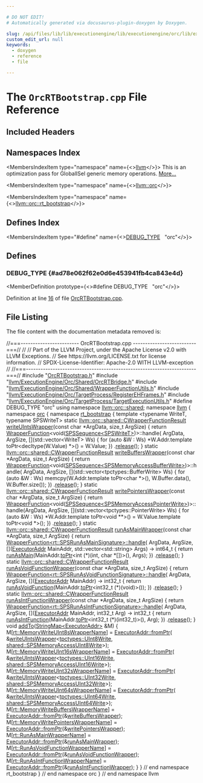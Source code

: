 ```yaml
---

# DO NOT EDIT!
# Automatically generated via docusaurus-plugin-doxygen by Doxygen.

slug: /api/files/lib/lib/executionengine/lib/executionengine/orc/lib/executionengine/orc/targetprocess/orcrtbootstrap-cpp
custom_edit_url: null
keywords:
  - doxygen
  - reference
  - file

---
```





# The `OrcRTBootstrap.cpp` File Reference

<DoxygenPage pluginConfig={pluginConfig}>



## Included Headers

<IncludesList>
<IncludesListItem
  filePath="OrcRTBootstrap.h"
  permalink="/docs/api/files/lib/lib/executionengine/lib/executionengine/orc/lib/executionengine/orc/targetprocess/orcrtbootstrap-h"
  isLocal="true" />
<IncludesListItem
  filePath="llvm/ExecutionEngine/Orc/Shared/OrcRTBridge.h"
  permalink="/docs/api/files/include/include/llvm/include/llvm/executionengine/include/llvm/executionengine/orc/include/llvm/executionengine/orc/shared/orcrtbridge-h"
  isLocal="true" />
<IncludesListItem
  filePath="llvm/ExecutionEngine/Orc/Shared/WrapperFunctionUtils.h"
  permalink="/docs/api/files/include/include/llvm/include/llvm/executionengine/include/llvm/executionengine/orc/include/llvm/executionengine/orc/shared/wrapperfunctionutils-h"
  isLocal="true" />
<IncludesListItem
  filePath="llvm/ExecutionEngine/Orc/TargetProcess/RegisterEHFrames.h"
  permalink="/docs/api/files/include/include/llvm/include/llvm/executionengine/include/llvm/executionengine/orc/include/llvm/executionengine/orc/targetprocess/registerehframes-h"
  isLocal="true" />
<IncludesListItem
  filePath="llvm/ExecutionEngine/Orc/TargetProcess/TargetExecutionUtils.h"
  permalink="/docs/api/files/include/include/llvm/include/llvm/executionengine/include/llvm/executionengine/orc/include/llvm/executionengine/orc/targetprocess/targetexecutionutils-h"
  isLocal="true" />
</IncludesList>

## Namespaces Index

<MembersIndex>

<MembersIndexItem
  type="namespace"
  name={<><a href="/docs/api/namespaces/llvm">llvm</a></>}>
This is an optimization pass for GlobalISel generic memory operations. <a href="/docs/api/namespaces/llvm/#details">More...</a>
</MembersIndexItem>

<MembersIndexItem
  type="namespace"
  name={<><a href="/docs/api/namespaces/llvm/orc">llvm::orc</a></>}>
</MembersIndexItem>

<MembersIndexItem
  type="namespace"
  name={<><a href="/docs/api/namespaces/llvm/orc/rt-bootstrap">llvm::orc::rt_bootstrap</a></>}>
</MembersIndexItem>

</MembersIndex>

## Defines Index

<MembersIndex>

<MembersIndexItem
  type="#define"
  name={<><a href="#ad78e062f62e0d6e453941fb4ca843e4d">DEBUG&#95;TYPE</a>&nbsp;&nbsp;&nbsp;&quot;orc&quot;</>}>
</MembersIndexItem>

</MembersIndex>


<SectionDefinition>

## Defines

### DEBUG&#95;TYPE {#ad78e062f62e0d6e453941fb4ca843e4d}

<MemberDefinition
  prototype={<>#define DEBUG&#95;TYPE&nbsp;&nbsp;&nbsp;&quot;orc&quot;</>}>

Definition at line <a href="#l00016">16</a> of file <a href="/docs/api/files/lib/lib/executionengine/lib/executionengine/orc/lib/executionengine/orc/targetprocess/orcrtbootstrap-cpp">OrcRTBootstrap.cpp</a>.
</MemberDefinition>

</SectionDefinition>

## File Listing

The file content with the documentation metadata removed is:

<ProgramListing>

<Link id="l00001" /><CodeLine lineNumber="1"><span class="doxyHighlightComment">//===------------------------ OrcRTBootstrap.cpp --------------------------===//</span></CodeLine>
<Link id="l00002" /><CodeLine lineNumber="2"><span class="doxyHighlightComment">//</span></CodeLine>
<Link id="l00003" /><CodeLine lineNumber="3"><span class="doxyHighlightComment">// Part of the LLVM Project, under the Apache License v2.0 with LLVM Exceptions.</span></CodeLine>
<Link id="l00004" /><CodeLine lineNumber="4"><span class="doxyHighlightComment">// See https://llvm.org/LICENSE.txt for license information.</span></CodeLine>
<Link id="l00005" /><CodeLine lineNumber="5"><span class="doxyHighlightComment">// SPDX-License-Identifier: Apache-2.0 WITH LLVM-exception</span></CodeLine>
<Link id="l00006" /><CodeLine lineNumber="6"><span class="doxyHighlightComment">//</span></CodeLine>
<Link id="l00007" /><CodeLine lineNumber="7"><span class="doxyHighlightComment">//===----------------------------------------------------------------------===//</span></CodeLine>
<Link id="l00008" /><CodeLine lineNumber="8"></CodeLine>
<Link id="l00009" /><CodeLine lineNumber="9"><span class="doxyHighlightPreprocessor">#include &quot;<a href="/docs/api/files/lib/lib/executionengine/lib/executionengine/orc/lib/executionengine/orc/targetprocess/orcrtbootstrap-h">OrcRTBootstrap.h</a>&quot;</span></CodeLine>
<Link id="l00010" /><CodeLine lineNumber="10"></CodeLine>
<Link id="l00011" /><CodeLine lineNumber="11"><span class="doxyHighlightPreprocessor">#include &quot;<a href="/docs/api/files/include/include/llvm/include/llvm/executionengine/include/llvm/executionengine/orc/include/llvm/executionengine/orc/shared/orcrtbridge-h">llvm/ExecutionEngine/Orc/Shared/OrcRTBridge.h</a>&quot;</span></CodeLine>
<Link id="l00012" /><CodeLine lineNumber="12"><span class="doxyHighlightPreprocessor">#include &quot;<a href="/docs/api/files/include/include/llvm/include/llvm/executionengine/include/llvm/executionengine/orc/include/llvm/executionengine/orc/shared/wrapperfunctionutils-h">llvm/ExecutionEngine/Orc/Shared/WrapperFunctionUtils.h</a>&quot;</span></CodeLine>
<Link id="l00013" /><CodeLine lineNumber="13"><span class="doxyHighlightPreprocessor">#include &quot;<a href="/docs/api/files/include/include/llvm/include/llvm/executionengine/include/llvm/executionengine/orc/include/llvm/executionengine/orc/targetprocess/registerehframes-h">llvm/ExecutionEngine/Orc/TargetProcess/RegisterEHFrames.h</a>&quot;</span></CodeLine>
<Link id="l00014" /><CodeLine lineNumber="14"><span class="doxyHighlightPreprocessor">#include &quot;<a href="/docs/api/files/include/include/llvm/include/llvm/executionengine/include/llvm/executionengine/orc/include/llvm/executionengine/orc/targetprocess/targetexecutionutils-h">llvm/ExecutionEngine/Orc/TargetProcess/TargetExecutionUtils.h</a>&quot;</span></CodeLine>
<Link id="l00015" /><CodeLine lineNumber="15"></CodeLine>
<Link id="l00016" /><CodeLine lineNumber="16" lineLink="#ad78e062f62e0d6e453941fb4ca843e4d"><span class="doxyHighlightPreprocessor">#define DEBUG&#95;TYPE &quot;orc&quot;</span></CodeLine>
<Link id="l00017" /><CodeLine lineNumber="17"></CodeLine>
<Link id="l00018" /><CodeLine lineNumber="18"><span class="doxyHighlightKeyword">using namespace </span><span class="doxyHighlight"><a href="/docs/api/namespaces/llvm/orc/shared">llvm::orc::shared</a>;</span></CodeLine>
<Link id="l00019" /><CodeLine lineNumber="19"></CodeLine>
<Link id="l00020" /><CodeLine lineNumber="20"><span class="doxyHighlightKeyword">namespace </span><span class="doxyHighlight"><a href="/docs/api/namespaces/llvm">llvm</a> &#123;</span></CodeLine>
<Link id="l00021" /><CodeLine lineNumber="21"><span class="doxyHighlightKeyword">namespace </span><span class="doxyHighlight"><a href="/docs/api/namespaces/llvm/orc">orc</a> &#123;</span></CodeLine>
<Link id="l00022" /><CodeLine lineNumber="22"><span class="doxyHighlightKeyword">namespace </span><span class="doxyHighlight"><a href="/docs/api/namespaces/llvm/orc/rt-bootstrap">rt&#95;bootstrap</a> &#123;</span></CodeLine>
<Link id="l00023" /><CodeLine lineNumber="23"></CodeLine>
<Link id="l00024" /><CodeLine lineNumber="24"><span class="doxyHighlightKeyword">template</span><span class="doxyHighlight"> &lt;</span><span class="doxyHighlightKeyword">typename</span><span class="doxyHighlight"> WriteT, </span><span class="doxyHighlightKeyword">typename</span><span class="doxyHighlight"> SPSWriteT&gt;</span></CodeLine>
<Link id="l00025" /><CodeLine lineNumber="25"><span class="doxyHighlightKeyword">static</span><span class="doxyHighlight"> <a href="/docs/api/structs/llvm/orc/shared/cwrapperfunctionresult">llvm::orc::shared::CWrapperFunctionResult</a></span></CodeLine>
<Link id="l00026" /><CodeLine lineNumber="26" lineLink="/docs/api/namespaces/llvm/orc/rt-bootstrap/#a153dc6823a589d531a84ffb878ef97c3"><span class="doxyHighlight"><a href="/docs/api/namespaces/llvm/orc/rt-bootstrap/#a153dc6823a589d531a84ffb878ef97c3">writeUIntsWrapper</a>(</span><span class="doxyHighlightKeyword">const</span><span class="doxyHighlight"> </span><span class="doxyHighlightKeywordType">char</span><span class="doxyHighlight"> &#42;ArgData, </span><span class="doxyHighlightKeywordType">size&#95;t</span><span class="doxyHighlight"> ArgSize) &#123;</span></CodeLine>
<Link id="l00027" /><CodeLine lineNumber="27"><span class="doxyHighlight">  </span><span class="doxyHighlightKeywordFlow">return</span><span class="doxyHighlight"> <a href="/docs/api/classes/llvm/orc/shared/wrapperfunction">WrapperFunction</a>&lt;void(<a href="/docs/api/classes/llvm/orc/shared/spssequence">SPSSequence&lt;SPSWriteT&gt;</a>)&gt;::handle(</span></CodeLine>
<Link id="l00028" /><CodeLine lineNumber="28"><span class="doxyHighlight">             ArgData, ArgSize,</span></CodeLine>
<Link id="l00029" /><CodeLine lineNumber="29"><span class="doxyHighlight">             &#91;&#93;(std::vector&lt;WriteT&gt; Ws) &#123;</span></CodeLine>
<Link id="l00030" /><CodeLine lineNumber="30"><span class="doxyHighlight">               </span><span class="doxyHighlightKeywordFlow">for</span><span class="doxyHighlight"> (</span><span class="doxyHighlightKeyword">auto</span><span class="doxyHighlight"> &amp;W : Ws)</span></CodeLine>
<Link id="l00031" /><CodeLine lineNumber="31"><span class="doxyHighlight">                 &#42;W.Addr.template toPtr&lt;</span><span class="doxyHighlightKeyword">decltype</span><span class="doxyHighlight">(W.Value) &#42;&gt;() = W.Value;</span></CodeLine>
<Link id="l00032" /><CodeLine lineNumber="32"><span class="doxyHighlight">             &#125;)</span></CodeLine>
<Link id="l00033" /><CodeLine lineNumber="33"><span class="doxyHighlight">      .<a href="/docs/api/namespaces/llvm/#a650dea4533083a886cec9f16d80356d9a123fead50246387983ee340507115ef4">release</a>();</span></CodeLine>
<Link id="l00034" /><CodeLine lineNumber="34"><span class="doxyHighlight">&#125;</span></CodeLine>
<Link id="l00035" /><CodeLine lineNumber="35"></CodeLine>
<Link id="l00036" /><CodeLine lineNumber="36"><span class="doxyHighlightKeyword">static</span><span class="doxyHighlight"> <a href="/docs/api/structs/llvm/orc/shared/cwrapperfunctionresult">llvm::orc::shared::CWrapperFunctionResult</a></span></CodeLine>
<Link id="l00037" /><CodeLine lineNumber="37" lineLink="/docs/api/namespaces/llvm/orc/rt-bootstrap/#abf97028eb83da976471ddd35151826e2"><span class="doxyHighlight"><a href="/docs/api/namespaces/llvm/orc/rt-bootstrap/#abf97028eb83da976471ddd35151826e2">writeBuffersWrapper</a>(</span><span class="doxyHighlightKeyword">const</span><span class="doxyHighlight"> </span><span class="doxyHighlightKeywordType">char</span><span class="doxyHighlight"> &#42;ArgData, </span><span class="doxyHighlightKeywordType">size&#95;t</span><span class="doxyHighlight"> ArgSize) &#123;</span></CodeLine>
<Link id="l00038" /><CodeLine lineNumber="38"><span class="doxyHighlight">  </span><span class="doxyHighlightKeywordFlow">return</span><span class="doxyHighlight"> <a href="/docs/api/classes/llvm/orc/shared/wrapperfunction">WrapperFunction</a>&lt;void(<a href="/docs/api/classes/llvm/orc/shared/spssequence">SPSSequence&lt;SPSMemoryAccessBufferWrite&gt;</a>)&gt;::handle(</span></CodeLine>
<Link id="l00039" /><CodeLine lineNumber="39"><span class="doxyHighlight">             ArgData, ArgSize,</span></CodeLine>
<Link id="l00040" /><CodeLine lineNumber="40"><span class="doxyHighlight">             &#91;&#93;(std::vector&lt;tpctypes::BufferWrite&gt; Ws) &#123;</span></CodeLine>
<Link id="l00041" /><CodeLine lineNumber="41"><span class="doxyHighlight">               </span><span class="doxyHighlightKeywordFlow">for</span><span class="doxyHighlight"> (</span><span class="doxyHighlightKeyword">auto</span><span class="doxyHighlight"> &amp;W : Ws)</span></CodeLine>
<Link id="l00042" /><CodeLine lineNumber="42"><span class="doxyHighlight">                 memcpy(W.Addr.template toPtr&lt;char &#42;&gt;(), W.Buffer.data(),</span></CodeLine>
<Link id="l00043" /><CodeLine lineNumber="43"><span class="doxyHighlight">                        W.Buffer.size());</span></CodeLine>
<Link id="l00044" /><CodeLine lineNumber="44"><span class="doxyHighlight">             &#125;)</span></CodeLine>
<Link id="l00045" /><CodeLine lineNumber="45"><span class="doxyHighlight">      .<a href="/docs/api/namespaces/llvm/#a650dea4533083a886cec9f16d80356d9a123fead50246387983ee340507115ef4">release</a>();</span></CodeLine>
<Link id="l00046" /><CodeLine lineNumber="46"><span class="doxyHighlight">&#125;</span></CodeLine>
<Link id="l00047" /><CodeLine lineNumber="47"></CodeLine>
<Link id="l00048" /><CodeLine lineNumber="48"><span class="doxyHighlightKeyword">static</span><span class="doxyHighlight"> <a href="/docs/api/structs/llvm/orc/shared/cwrapperfunctionresult">llvm::orc::shared::CWrapperFunctionResult</a></span></CodeLine>
<Link id="l00049" /><CodeLine lineNumber="49" lineLink="/docs/api/namespaces/llvm/orc/rt-bootstrap/#a86ef3091ab5b291b2d0da5a82c1375a4"><span class="doxyHighlight"><a href="/docs/api/namespaces/llvm/orc/rt-bootstrap/#a86ef3091ab5b291b2d0da5a82c1375a4">writePointersWrapper</a>(</span><span class="doxyHighlightKeyword">const</span><span class="doxyHighlight"> </span><span class="doxyHighlightKeywordType">char</span><span class="doxyHighlight"> &#42;ArgData, </span><span class="doxyHighlightKeywordType">size&#95;t</span><span class="doxyHighlight"> ArgSize) &#123;</span></CodeLine>
<Link id="l00050" /><CodeLine lineNumber="50"><span class="doxyHighlight">  </span><span class="doxyHighlightKeywordFlow">return</span><span class="doxyHighlight"> <a href="/docs/api/classes/llvm/orc/shared/wrapperfunction">WrapperFunction</a>&lt;void(<a href="/docs/api/classes/llvm/orc/shared/spssequence">SPSSequence&lt;SPSMemoryAccessPointerWrite&gt;</a>)&gt;::</span></CodeLine>
<Link id="l00051" /><CodeLine lineNumber="51"><span class="doxyHighlight">      handle(ArgData, ArgSize,</span></CodeLine>
<Link id="l00052" /><CodeLine lineNumber="52"><span class="doxyHighlight">             &#91;&#93;(std::vector&lt;tpctypes::PointerWrite&gt; Ws) &#123;</span></CodeLine>
<Link id="l00053" /><CodeLine lineNumber="53"><span class="doxyHighlight">               </span><span class="doxyHighlightKeywordFlow">for</span><span class="doxyHighlight"> (</span><span class="doxyHighlightKeyword">auto</span><span class="doxyHighlight"> &amp;W : Ws)</span></CodeLine>
<Link id="l00054" /><CodeLine lineNumber="54"><span class="doxyHighlight">                 &#42;W.Addr.template toPtr&lt;void &#42;&#42;&gt;() =</span></CodeLine>
<Link id="l00055" /><CodeLine lineNumber="55"><span class="doxyHighlight">                     W.Value.template toPtr&lt;void &#42;&gt;();</span></CodeLine>
<Link id="l00056" /><CodeLine lineNumber="56"><span class="doxyHighlight">             &#125;)</span></CodeLine>
<Link id="l00057" /><CodeLine lineNumber="57"><span class="doxyHighlight">          .<a href="/docs/api/namespaces/llvm/#a650dea4533083a886cec9f16d80356d9a123fead50246387983ee340507115ef4">release</a>();</span></CodeLine>
<Link id="l00058" /><CodeLine lineNumber="58"><span class="doxyHighlight">&#125;</span></CodeLine>
<Link id="l00059" /><CodeLine lineNumber="59"></CodeLine>
<Link id="l00060" /><CodeLine lineNumber="60"><span class="doxyHighlightKeyword">static</span><span class="doxyHighlight"> <a href="/docs/api/structs/llvm/orc/shared/cwrapperfunctionresult">llvm::orc::shared::CWrapperFunctionResult</a></span></CodeLine>
<Link id="l00061" /><CodeLine lineNumber="61" lineLink="/docs/api/namespaces/llvm/orc/rt-bootstrap/#aa426d973cb19ceb73313af9043a0f3f7"><span class="doxyHighlight"><a href="/docs/api/namespaces/llvm/orc/rt-bootstrap/#aa426d973cb19ceb73313af9043a0f3f7">runAsMainWrapper</a>(</span><span class="doxyHighlightKeyword">const</span><span class="doxyHighlight"> </span><span class="doxyHighlightKeywordType">char</span><span class="doxyHighlight"> &#42;ArgData, </span><span class="doxyHighlightKeywordType">size&#95;t</span><span class="doxyHighlight"> ArgSize) &#123;</span></CodeLine>
<Link id="l00062" /><CodeLine lineNumber="62"><span class="doxyHighlight">  </span><span class="doxyHighlightKeywordFlow">return</span><span class="doxyHighlight"> <a href="/docs/api/classes/llvm/orc/shared/wrapperfunction">WrapperFunction&lt;rt::SPSRunAsMainSignature&gt;::handle</a>(</span></CodeLine>
<Link id="l00063" /><CodeLine lineNumber="63"><span class="doxyHighlight">             ArgData, ArgSize,</span></CodeLine>
<Link id="l00064" /><CodeLine lineNumber="64"><span class="doxyHighlight">             &#91;&#93;(<a href="/docs/api/classes/llvm/orc/executoraddr">ExecutorAddr</a> MainAddr,</span></CodeLine>
<Link id="l00065" /><CodeLine lineNumber="65"><span class="doxyHighlight">                std::vector&lt;std::string&gt; Args) -&gt; int64&#95;t &#123;</span></CodeLine>
<Link id="l00066" /><CodeLine lineNumber="66"><span class="doxyHighlight">               </span><span class="doxyHighlightKeywordFlow">return</span><span class="doxyHighlight"> <a href="/docs/api/namespaces/llvm/orc/#ae96b02ba0679637389c230e9536a40fc">runAsMain</a>(MainAddr.<a href="/docs/api/classes/llvm/orc/executoraddr/#af5df5d5fa49d180d3ca3de567f60de79">toPtr</a>&lt;int (&#42;)(</span><span class="doxyHighlightKeywordType">int</span><span class="doxyHighlight">, </span><span class="doxyHighlightKeywordType">char</span><span class="doxyHighlight"> &#42;&#91;&#93;)&gt;(), Args);</span></CodeLine>
<Link id="l00067" /><CodeLine lineNumber="67"><span class="doxyHighlight">             &#125;)</span></CodeLine>
<Link id="l00068" /><CodeLine lineNumber="68"><span class="doxyHighlight">      .<a href="/docs/api/namespaces/llvm/#a650dea4533083a886cec9f16d80356d9a123fead50246387983ee340507115ef4">release</a>();</span></CodeLine>
<Link id="l00069" /><CodeLine lineNumber="69"><span class="doxyHighlight">&#125;</span></CodeLine>
<Link id="l00070" /><CodeLine lineNumber="70"></CodeLine>
<Link id="l00071" /><CodeLine lineNumber="71"><span class="doxyHighlightKeyword">static</span><span class="doxyHighlight"> <a href="/docs/api/structs/llvm/orc/shared/cwrapperfunctionresult">llvm::orc::shared::CWrapperFunctionResult</a></span></CodeLine>
<Link id="l00072" /><CodeLine lineNumber="72" lineLink="/docs/api/namespaces/llvm/orc/rt-bootstrap/#a3fd747bb0dc9d8e1ad63288b1b6a604b"><span class="doxyHighlight"><a href="/docs/api/namespaces/llvm/orc/rt-bootstrap/#a3fd747bb0dc9d8e1ad63288b1b6a604b">runAsVoidFunctionWrapper</a>(</span><span class="doxyHighlightKeyword">const</span><span class="doxyHighlight"> </span><span class="doxyHighlightKeywordType">char</span><span class="doxyHighlight"> &#42;ArgData, </span><span class="doxyHighlightKeywordType">size&#95;t</span><span class="doxyHighlight"> ArgSize) &#123;</span></CodeLine>
<Link id="l00073" /><CodeLine lineNumber="73"><span class="doxyHighlight">  </span><span class="doxyHighlightKeywordFlow">return</span><span class="doxyHighlight"> <a href="/docs/api/classes/llvm/orc/shared/wrapperfunction">WrapperFunction&lt;rt::SPSRunAsVoidFunctionSignature&gt;::handle</a>(</span></CodeLine>
<Link id="l00074" /><CodeLine lineNumber="74"><span class="doxyHighlight">             ArgData, ArgSize,</span></CodeLine>
<Link id="l00075" /><CodeLine lineNumber="75"><span class="doxyHighlight">             &#91;&#93;(<a href="/docs/api/classes/llvm/orc/executoraddr">ExecutorAddr</a> MainAddr) -&gt; int32&#95;t &#123;</span></CodeLine>
<Link id="l00076" /><CodeLine lineNumber="76"><span class="doxyHighlight">               </span><span class="doxyHighlightKeywordFlow">return</span><span class="doxyHighlight"> <a href="/docs/api/namespaces/llvm/orc/#a3967432b472134605de76e49e274064b">runAsVoidFunction</a>(MainAddr.<a href="/docs/api/classes/llvm/orc/executoraddr/#af5df5d5fa49d180d3ca3de567f60de79">toPtr</a>&lt;int32&#95;t (&#42;)(</span><span class="doxyHighlightKeywordType">void</span><span class="doxyHighlight">)&gt;());</span></CodeLine>
<Link id="l00077" /><CodeLine lineNumber="77"><span class="doxyHighlight">             &#125;)</span></CodeLine>
<Link id="l00078" /><CodeLine lineNumber="78"><span class="doxyHighlight">      .<a href="/docs/api/namespaces/llvm/#a650dea4533083a886cec9f16d80356d9a123fead50246387983ee340507115ef4">release</a>();</span></CodeLine>
<Link id="l00079" /><CodeLine lineNumber="79"><span class="doxyHighlight">&#125;</span></CodeLine>
<Link id="l00080" /><CodeLine lineNumber="80"></CodeLine>
<Link id="l00081" /><CodeLine lineNumber="81"><span class="doxyHighlightKeyword">static</span><span class="doxyHighlight"> <a href="/docs/api/structs/llvm/orc/shared/cwrapperfunctionresult">llvm::orc::shared::CWrapperFunctionResult</a></span></CodeLine>
<Link id="l00082" /><CodeLine lineNumber="82" lineLink="/docs/api/namespaces/llvm/orc/rt-bootstrap/#afd6eab68573896815e1b7e3fbb7554d0"><span class="doxyHighlight"><a href="/docs/api/namespaces/llvm/orc/rt-bootstrap/#afd6eab68573896815e1b7e3fbb7554d0">runAsIntFunctionWrapper</a>(</span><span class="doxyHighlightKeyword">const</span><span class="doxyHighlight"> </span><span class="doxyHighlightKeywordType">char</span><span class="doxyHighlight"> &#42;ArgData, </span><span class="doxyHighlightKeywordType">size&#95;t</span><span class="doxyHighlight"> ArgSize) &#123;</span></CodeLine>
<Link id="l00083" /><CodeLine lineNumber="83"><span class="doxyHighlight">  </span><span class="doxyHighlightKeywordFlow">return</span><span class="doxyHighlight"> <a href="/docs/api/classes/llvm/orc/shared/wrapperfunction">WrapperFunction&lt;rt::SPSRunAsIntFunctionSignature&gt;::handle</a>(</span></CodeLine>
<Link id="l00084" /><CodeLine lineNumber="84"><span class="doxyHighlight">             ArgData, ArgSize,</span></CodeLine>
<Link id="l00085" /><CodeLine lineNumber="85"><span class="doxyHighlight">             &#91;&#93;(<a href="/docs/api/classes/llvm/orc/executoraddr">ExecutorAddr</a> MainAddr, int32&#95;t Arg) -&gt; int32&#95;t &#123;</span></CodeLine>
<Link id="l00086" /><CodeLine lineNumber="86"><span class="doxyHighlight">               </span><span class="doxyHighlightKeywordFlow">return</span><span class="doxyHighlight"> <a href="/docs/api/namespaces/llvm/orc/#a4b98a575435b7792989794e2e617461d">runAsIntFunction</a>(MainAddr.<a href="/docs/api/classes/llvm/orc/executoraddr/#af5df5d5fa49d180d3ca3de567f60de79">toPtr</a>&lt;int32&#95;t (&#42;)(int32&#95;t)&gt;(),</span></CodeLine>
<Link id="l00087" /><CodeLine lineNumber="87"><span class="doxyHighlight">                                       Arg);</span></CodeLine>
<Link id="l00088" /><CodeLine lineNumber="88"><span class="doxyHighlight">             &#125;)</span></CodeLine>
<Link id="l00089" /><CodeLine lineNumber="89"><span class="doxyHighlight">      .<a href="/docs/api/namespaces/llvm/#a650dea4533083a886cec9f16d80356d9a123fead50246387983ee340507115ef4">release</a>();</span></CodeLine>
<Link id="l00090" /><CodeLine lineNumber="90"><span class="doxyHighlight">&#125;</span></CodeLine>
<Link id="l00091" /><CodeLine lineNumber="91"></CodeLine>
<Link id="l00092" /><CodeLine lineNumber="92" lineLink="/docs/api/namespaces/llvm/orc/rt-bootstrap/#a80380ad8a5c79d75366b0c1d968a4b7c"><span class="doxyHighlightKeywordType">void</span><span class="doxyHighlight"> <a href="/docs/api/namespaces/llvm/orc/rt-bootstrap/#a80380ad8a5c79d75366b0c1d968a4b7c">addTo</a>(<a href="/docs/api/classes/llvm/stringmap">StringMap&lt;ExecutorAddr&gt;</a> &amp;M) &#123;</span></CodeLine>
<Link id="l00093" /><CodeLine lineNumber="93"><span class="doxyHighlight">  M&#91;<a href="/docs/api/namespaces/llvm/orc/rt/#aa7198652f85526109e77300b9b67f559">rt::MemoryWriteUInt8sWrapperName</a>&#93; = <a href="/docs/api/classes/llvm/orc/executoraddr/#a8adb0ae35f7e95c960c86cfe19bc7215">ExecutorAddr::fromPtr</a>(</span></CodeLine>
<Link id="l00094" /><CodeLine lineNumber="94"><span class="doxyHighlight">      &amp;<a href="/docs/api/namespaces/llvm/orc/rt-bootstrap/#a153dc6823a589d531a84ffb878ef97c3">writeUIntsWrapper</a>&lt;<a href="/docs/api/namespaces/llvm/orc/tpctypes/#a76c86732685482aa3cf56ad11a7b91ed">tpctypes::UInt8Write</a>,</span></CodeLine>
<Link id="l00095" /><CodeLine lineNumber="95"><span class="doxyHighlight">                         <a href="/docs/api/namespaces/llvm/orc/shared/#a366a1c17ed2f1bfa82440bec79562539">shared::SPSMemoryAccessUInt8Write</a>&gt;);</span></CodeLine>
<Link id="l00096" /><CodeLine lineNumber="96"><span class="doxyHighlight">  M&#91;<a href="/docs/api/namespaces/llvm/orc/rt/#a16a7b80a8e73315cd597145aa582492f">rt::MemoryWriteUInt16sWrapperName</a>&#93; = <a href="/docs/api/classes/llvm/orc/executoraddr/#a8adb0ae35f7e95c960c86cfe19bc7215">ExecutorAddr::fromPtr</a>(</span></CodeLine>
<Link id="l00097" /><CodeLine lineNumber="97"><span class="doxyHighlight">      &amp;<a href="/docs/api/namespaces/llvm/orc/rt-bootstrap/#a153dc6823a589d531a84ffb878ef97c3">writeUIntsWrapper</a>&lt;<a href="/docs/api/namespaces/llvm/orc/tpctypes/#afb4f0e75a1d8360be6d6c074f1dd7c0d">tpctypes::UInt16Write</a>,</span></CodeLine>
<Link id="l00098" /><CodeLine lineNumber="98"><span class="doxyHighlight">                         <a href="/docs/api/namespaces/llvm/orc/shared/#a473c1f44e358211e2e2884b5c18c8739">shared::SPSMemoryAccessUInt16Write</a>&gt;);</span></CodeLine>
<Link id="l00099" /><CodeLine lineNumber="99"><span class="doxyHighlight">  M&#91;<a href="/docs/api/namespaces/llvm/orc/rt/#ab1a53cab0630ca7f22bc6c2074fc5be8">rt::MemoryWriteUInt32sWrapperName</a>&#93; = <a href="/docs/api/classes/llvm/orc/executoraddr/#a8adb0ae35f7e95c960c86cfe19bc7215">ExecutorAddr::fromPtr</a>(</span></CodeLine>
<Link id="l00100" /><CodeLine lineNumber="100"><span class="doxyHighlight">      &amp;<a href="/docs/api/namespaces/llvm/orc/rt-bootstrap/#a153dc6823a589d531a84ffb878ef97c3">writeUIntsWrapper</a>&lt;<a href="/docs/api/namespaces/llvm/orc/tpctypes/#abea9220a6f892c0894c498658dc2f270">tpctypes::UInt32Write</a>,</span></CodeLine>
<Link id="l00101" /><CodeLine lineNumber="101"><span class="doxyHighlight">                         <a href="/docs/api/namespaces/llvm/orc/shared/#ada94a49624061fcb74ac5f345ebf9b47">shared::SPSMemoryAccessUInt32Write</a>&gt;);</span></CodeLine>
<Link id="l00102" /><CodeLine lineNumber="102"><span class="doxyHighlight">  M&#91;<a href="/docs/api/namespaces/llvm/orc/rt/#aa48f07bac1a7bc98ef719170b0ebb6b9">rt::MemoryWriteUInt64sWrapperName</a>&#93; = <a href="/docs/api/classes/llvm/orc/executoraddr/#a8adb0ae35f7e95c960c86cfe19bc7215">ExecutorAddr::fromPtr</a>(</span></CodeLine>
<Link id="l00103" /><CodeLine lineNumber="103"><span class="doxyHighlight">      &amp;<a href="/docs/api/namespaces/llvm/orc/rt-bootstrap/#a153dc6823a589d531a84ffb878ef97c3">writeUIntsWrapper</a>&lt;<a href="/docs/api/namespaces/llvm/orc/tpctypes/#a3dabfce3a313ac45a21b3ac0b0fb5fd1">tpctypes::UInt64Write</a>,</span></CodeLine>
<Link id="l00104" /><CodeLine lineNumber="104"><span class="doxyHighlight">                         <a href="/docs/api/namespaces/llvm/orc/shared/#abb49291ab901453b8022fe8c209e2816">shared::SPSMemoryAccessUInt64Write</a>&gt;);</span></CodeLine>
<Link id="l00105" /><CodeLine lineNumber="105"><span class="doxyHighlight">  M&#91;<a href="/docs/api/namespaces/llvm/orc/rt/#aca94690d0b8e760f473aab2fa27d5c23">rt::MemoryWriteBuffersWrapperName</a>&#93; =</span></CodeLine>
<Link id="l00106" /><CodeLine lineNumber="106"><span class="doxyHighlight">      <a href="/docs/api/classes/llvm/orc/executoraddr/#a8adb0ae35f7e95c960c86cfe19bc7215">ExecutorAddr::fromPtr</a>(&amp;<a href="/docs/api/namespaces/llvm/orc/rt-bootstrap/#abf97028eb83da976471ddd35151826e2">writeBuffersWrapper</a>);</span></CodeLine>
<Link id="l00107" /><CodeLine lineNumber="107"><span class="doxyHighlight">  M&#91;<a href="/docs/api/namespaces/llvm/orc/rt/#aa89935ea06c8efbd5b88cc51afd4d38f">rt::MemoryWritePointersWrapperName</a>&#93; =</span></CodeLine>
<Link id="l00108" /><CodeLine lineNumber="108"><span class="doxyHighlight">      <a href="/docs/api/classes/llvm/orc/executoraddr/#a8adb0ae35f7e95c960c86cfe19bc7215">ExecutorAddr::fromPtr</a>(&amp;<a href="/docs/api/namespaces/llvm/orc/rt-bootstrap/#a86ef3091ab5b291b2d0da5a82c1375a4">writePointersWrapper</a>);</span></CodeLine>
<Link id="l00109" /><CodeLine lineNumber="109"><span class="doxyHighlight">  M&#91;<a href="/docs/api/namespaces/llvm/orc/rt/#ae0d022df65cef8fec8bc53d39f9d918a">rt::RunAsMainWrapperName</a>&#93; = <a href="/docs/api/classes/llvm/orc/executoraddr/#a8adb0ae35f7e95c960c86cfe19bc7215">ExecutorAddr::fromPtr</a>(&amp;<a href="/docs/api/namespaces/llvm/orc/rt-bootstrap/#aa426d973cb19ceb73313af9043a0f3f7">runAsMainWrapper</a>);</span></CodeLine>
<Link id="l00110" /><CodeLine lineNumber="110"><span class="doxyHighlight">  M&#91;<a href="/docs/api/namespaces/llvm/orc/rt/#ac46df3c9953b16c7deb29b22d05bd6db">rt::RunAsVoidFunctionWrapperName</a>&#93; =</span></CodeLine>
<Link id="l00111" /><CodeLine lineNumber="111"><span class="doxyHighlight">      <a href="/docs/api/classes/llvm/orc/executoraddr/#a8adb0ae35f7e95c960c86cfe19bc7215">ExecutorAddr::fromPtr</a>(&amp;<a href="/docs/api/namespaces/llvm/orc/rt-bootstrap/#a3fd747bb0dc9d8e1ad63288b1b6a604b">runAsVoidFunctionWrapper</a>);</span></CodeLine>
<Link id="l00112" /><CodeLine lineNumber="112"><span class="doxyHighlight">  M&#91;<a href="/docs/api/namespaces/llvm/orc/rt/#a29f1789497f8bff6fa2ff287fc252d0a">rt::RunAsIntFunctionWrapperName</a>&#93; =</span></CodeLine>
<Link id="l00113" /><CodeLine lineNumber="113"><span class="doxyHighlight">      <a href="/docs/api/classes/llvm/orc/executoraddr/#a8adb0ae35f7e95c960c86cfe19bc7215">ExecutorAddr::fromPtr</a>(&amp;<a href="/docs/api/namespaces/llvm/orc/rt-bootstrap/#afd6eab68573896815e1b7e3fbb7554d0">runAsIntFunctionWrapper</a>);</span></CodeLine>
<Link id="l00114" /><CodeLine lineNumber="114"><span class="doxyHighlight">&#125;</span></CodeLine>
<Link id="l00115" /><CodeLine lineNumber="115"></CodeLine>
<Link id="l00116" /><CodeLine lineNumber="116"><span class="doxyHighlight">&#125; </span><span class="doxyHighlightComment">// end namespace rt&#95;bootstrap</span></CodeLine>
<Link id="l00117" /><CodeLine lineNumber="117"><span class="doxyHighlight">&#125; </span><span class="doxyHighlightComment">// end namespace orc</span></CodeLine>
<Link id="l00118" /><CodeLine lineNumber="118"><span class="doxyHighlight">&#125; </span><span class="doxyHighlightComment">// end namespace llvm</span></CodeLine>

</ProgramListing>


</DoxygenPage>
